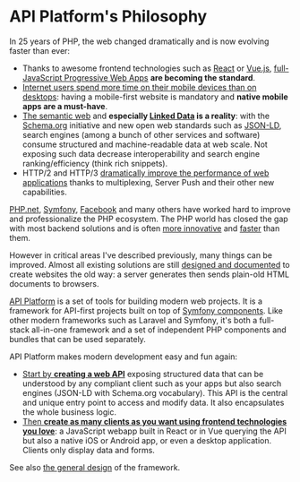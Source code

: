 # API Platform's Philosophy

In 25 years of PHP, the web changed dramatically and is now evolving faster than ever:

-   Thanks to awesome frontend technologies such as [React](https://reactjs.org/) or [Vue.js](https://vuejs.org/),
    [full-JavaScript Progressive Web Apps](https://en.wikipedia.org/wiki/Progressive_web_application) **are becoming the standard**.
-   [Internet users spend more time on their mobile devices than on desktops](https://www.broadbandsearch.net/blog/mobile-desktop-internet-usage-statistics): having a mobile-first website is mandatory and **native mobile apps are a must-have**.
-   [The semantic web](https://en.wikipedia.org/wiki/Semantic_Web) and **especially [Linked Data](https://en.wikipedia.org/wiki/Linked_data)
    is a reality**: with the [Schema.org](http://schema.org/) initiative and new open web standards such as [JSON-LD](http://json-ld.org/),
    search engines (among a bunch of other services and software) consume structured and machine-readable data at web scale.
    Not exposing such data decrease interoperability and search engine ranking/efficiency (think rich snippets).
-   HTTP/2 and HTTP/3 [dramatically improve the performance of web applications](https://vulcain.rocks) thanks to multiplexing, Server Push and their other new capabilities.

[PHP.net](https://www.php.net), [Symfony](https://symfony.com), [Facebook](http://hhvm.com/) and many others have worked hard
to improve and professionalize the PHP ecosystem. The PHP world has closed the gap with most backend solutions and is often
[more innovative](https://wiki.php.net/rfc) and [faster](https://benchmarksgame-team.pages.debian.net/benchmarksgame/fastest/php-python3.html) than them.

However in critical areas I've described previously, many things can be improved. Almost all existing solutions are still [designed
and documented](https://symfony.com/doc/current/book/page_creation.html) to create websites the old way: a server generates
then sends plain-old HTML documents to browsers.

[API Platform](https://api-platform.com) is a set of tools for building modern web projects. It is a framework
for API-first projects built on top of [Symfony components](https://symfony.com/projects/apiplatform).
Like other modern frameworks such as Laravel and Symfony, it's both a full-stack all-in-one framework and a set of independent PHP components and bundles that can be used separately.

API Platform makes modern development easy and fun again:

-   [Start by **creating a web API**](../distribution/index.md) exposing structured data that can
    be understood by any compliant client such as your apps but also search engines (JSON-LD with Schema.org vocabulary).
    This API is the central and unique entry point to access and modify data. It also encapsulates the whole business logic.
-   [Then **create as many clients as you want using frontend technologies you love**](../client-generator/index.md): a JavaScript
    webapp built in React or in Vue querying the API but also a native iOS or Android app, or even a desktop application. Clients
    only display data and forms.

See also [the general design](../core/design.md) of the framework.
